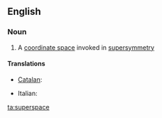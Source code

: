 ==English==

===Noun===
{{wikipedia}}
{{en-noun}}

#{{physics}} A [[coordinate space]] invoked in [[supersymmetry]]

====Translations====
{{trans-top|coordinate space in supersymmetry}}
* [[Catalan]]: {{t|ca|superespai|m}}
{{trans-mid}}
* Italian: {{t-|it|superspazio|m}}

{{trans-bottom}}

[[ta:superspace]]